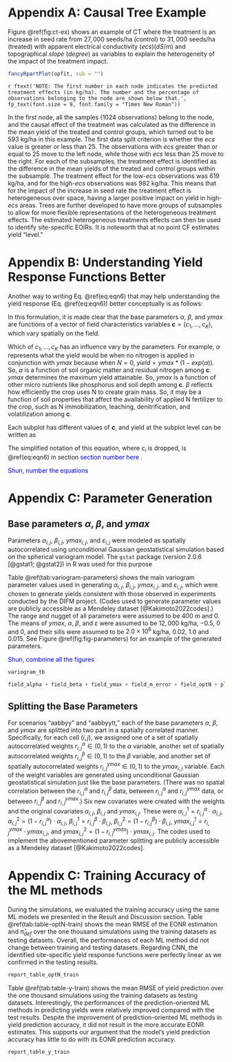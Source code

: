 # Appendix A: Causal Tree Example {#ctree-ex}

Figure \@ref(fig:ct-ex) shows an example of CT where the treatment is an increase in seed rate from $27,000$ seeds/ha (control) to $31,000$ seeds/ha (treated) with apparent electrical conductivity ($\textit{ecs}$)($dS/m$) and topographical $\textit{slope}$ ($degree$) as variables to explain the heterogeneity of the impact of the treatment impact.  

```r
fancyRpartPlot(opfit, sub = "")
```

`r ftext('NOTE: The first number in each node indicates the predicted treatment effects (in kg/ha). The number and the percentage of observations belonging to the node are shown below that.', fp_text(font.size = 9, font.family = "Times New Roman"))`


In the first node, all the samples ($1024$ observations) belong to the node, and the causal effect of the treatment was calculated as the difference in the mean yield of the treated and control groups, which turned out to be $593$ kg/ha in this example. The first data split criterion is whether the $\textit{ecs}$ value is greater or less than $25$. The observations with $\textit{ecs}$ greater than or equal to $25$ move to the left node, while those with $\textit{ecs}$ less than $25$ move to the right. For each of the subsamples, the treatment effect is identified as the difference in the mean yields of the treated and control groups within the subsample. The treatment effect for the low-$\textit{ecs}$ observations was $619$ kg/ha, and for the high-$\textit{ecs}$ observations was $982$ kg/ha. This means that for the impact of the increase in seed rate the treatment effect is heterogeneous over space, having a larger positive impact on yield in high-$\textit{ecs}$ areas. Trees are further developed to have more groups of subsamples to allow for more flexible representations of the heterogeneous treatment effects. The estimated heterogeneous treatments effects can then be used to identify site-specific EOIRs. It is noteworth that at no point CF estimates yield "level." 

# Appendix B: Understanding Yield Response Functions Better

Another way to writing Eq. \@ref(eq:eqn6) that may help understanding the yield response (Eq. \@ref(eq:eqn6)) better conceptually is as follows:

\begin{equation}
f(N, \mathbf{c}) = ymax(\mathbf{c})(1-exp(\alpha(\mathbf{c}) + \beta(\mathbf{c}) \cdot N)) + \varepsilon. 
\end{equation}

In this formulation, it is made clear that the base parameters $\alpha$, $\beta$, and $ymax$ are functions of a vector of field characteristics variables $\mathbf{c}=(c_1,\dots,c_K)$, which vary spatially on the field. 

Which of $c_1,\dots,c_K$ has an influence vary by the parameters. For example, $\alpha$ represents what the yield would be when no nitrogen is applied in conjunction with $ymax$ because when $N = 0$, $yield = ymax * (1-exp(\alpha))$. So, $\alpha$ is a function of soil organic matter and residual nitrogen among $\mathbf{c}$. $ymax$ determines the maximum yield attainable. So, $ymax$ is a function of other micro nutrients like phosphorus and soil depth among $\mathbf{c}$. $\beta$ reflects how efficiently the crop uses N to create grain mass. So, it may be a function of soil properties that affect the availability of applied N fertilizer to the crop, such as N immobilization, leaching, denitrification, and volatilization among $\mathbf{c}$. 

Each subplot has different values of $\mathbf{c}$, and yield at the subplot level can be written as

\begin{equation}
f(N_{i}, \mathbf{c}_{i}) = ymax(\mathbf{c}_{i})(1-exp(\alpha(\mathbf{c}_{i}) + \beta(\mathbf{c}_{i})\cdot N_{i})) + \varepsilon_{i}. 
\end{equation}

The simplified notation of this equation, where $c_i$ is dropped, is \@ref(eq:eqn6) in section <span style = "color: blue;"> section number here </span>. 

<span style = "color: blue;"> Shun, number the equations </span>

# Appendix C: Parameter Generation

## Base parameters $\alpha$, $\beta$, and $ymax$ {#par-gen}
Parameters $\alpha_{i,j}$, $\beta_{i,j}$, $ymax_{i,j}$, and $\varepsilon_{i,j}$ were modeled as spatially autocorrelated using unconditional Gaussian geostatistical simulation based on the spherical variogram model. The `gstat` package (version 2.0.6 [@gstat1; @gstat2]) in R was used for this purpose 

Table \@ref(tab:variogram-parameters) shows the main variogram parameter values used in generating $\alpha_{i,j}$, $\beta_{i,j}$, $ymax_{i,j}$, and $\varepsilon_{i,j}$, which were chosen to generate yields consistent with those observed in experiments conducted by the DIFM project. (Codes used to generate parameter values are publicly accessible as a Mendeley dataset [@Kakimoto2022codes].) The range and nugget of all parameters were assumed to be $400$ m and 0. The means of $ymax$, $\alpha$, $\beta$, and $\varepsilon$ were assumed to be $12,000$ kg/ha, $-0.5$, $0$ and $0$, and their sills were assumed to be $2.0 \times 10^{6}$ kg/ha, $0.02$, $1.0$ and $0.015$. See Figure \@ref(fig:fig-parameters) for an example of the generated parameters. 

<span style = "color: blue;"> Shun, combnine all the figures </span>

```r
variogram_tb
```

```r

field_alpha + field_beta + field_ymax + field_m_error + field_optN + plot_layout(ncol = 2)
```

## Splitting the Base Parameters {#split-pars}

For scenarios "aabbyy" and "aabbyytt," each of the base parameters $\alpha$, $\beta$, and $ymax$ are splitted into two part in a spatially correlated manner. Specifically, for each cell $(i,j)$, we assigned one of a set of spatially autocorrelated weights $r^{\alpha}_{i,j} \in (0,1)$ to the $\alpha$ variable, another set of spatially autocorrelated weights $r^{\beta}_{i,j} \in (0,1)$ to the $\beta$ variable, and another set of spatially autocorrelated weights $r^{ymax}_{i,j} \in (0,1)$ to the ${ymax}_{i,j}$ variable. Each of the weight variables are generated using unconditional Gaussian geostatistical simulation just like the base parameters. (There was no spatial correlation between the $r^{\alpha}_{i,j}$ and $r^{\beta}_{i,j}$ data, between $r^{\alpha}_{i,j}$ and $r^{ymax}_{i,j}$ data, or between $r^{\beta}_{i,j}$ and $r^{ymax}_{i,j}$.) Six new covariates were created with the weights and the original covariates $\alpha_{i,j}$, $\beta_{i,j}$ and $ymax_{i,j}$. These were 
$\alpha^{1}_{i,j} = r^{\alpha}_{i,j} \cdot \alpha_{i,j}$, $\alpha^{2}_{i,j} = (1- r^{\alpha}_{i,j}) \cdot \alpha_{i,j}$,
$\beta^{1}_{i,j} = r^{\beta}_{i,j} \cdot\beta_{i,j}$, $\beta^{2}_{i,j} = (1- r^{\beta}_{i,j}) \cdot\beta_{i,j}$,
$ymax^{1}_{i,j} = r^{ymax}_{i,j} \cdot ymax_{i,j}$, and $ymax^{2}_{i,j} = (1- r^{ymax}_{i,j}) \cdot ymax_{i,j}$. The codes used to implement the abovementioned parameter splitting are publicly accessible as a Mendeley dataset [@Kakimoto2022codes].


# Appendix C: Training Accuracy of the ML methods

During the simulations, we evaluated the training accuracy using the same ML models we presented in the Result and Discussion section. 
Table \@ref(tab:table-optN-train) shows the mean RMSE of the EONR estimation and $\hat{\pi}_{def}$ over the one thousand simulations using the training datasets as testing datasets. Overall, the performances of each ML method did not change between training and testing datasets. Regarding CNN, the identified site-specific yield response functions were perfectly linear as we confirmed in the testing results. 

```r
report_table_optN_train
```

Table \@ref(tab:table-y-train) shows the mean RMSE of yield prediction over the one thousand simulations using the training datasets as testing datasets. Interestingly, the performances of the prediction-oriented ML methods in predicting yields were relatively improved compared with the test results. Despite the improvement of prediction-oriented ML methods in yield prediction accuracy, it did not result in the more accurate EONR estimates. This supports our argument that the model’s yield prediction accuracy has little to do with its EONR prediction accuracy.


```r
report_table_y_train
```



